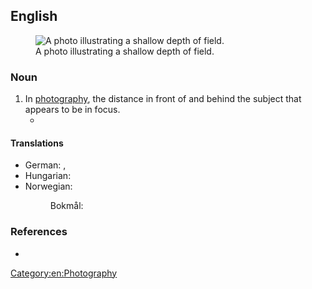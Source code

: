 ==English==
{{wikipedia}}
[[Image:DOF-ShallowDepthofField.jpg|thumb|right|A photo illustrating a shallow depth of field.]]

===Noun===
{{en-noun|~|depths of field}}

# In [[photography]], the distance in front of and behind the subject that appears to be in focus.
#* {{quote-magazine|year=2013|month=July-August|author=[http://www.americanscientist.org/authors/detail/catherine-clabby Catherine Clabby]
|magazine={{w|American Scientist}}|title=[http://www.americanscientist.org/issues/pub/2013/4/focus-on-everything Focus on Everything]
|passage=Not long ago, it was difficult to produce photographs of tiny creatures with every part in focus. That’s because the lenses that are excellent at magnifying tiny subjects produce a narrow '''depth of field'''. A photo processing technique called focus stacking has changed that.}}

====Translations====
{{trans-top|distance in focus}}
* German: {{t|de|Schärfentiefe|f}}, {{t|de|Tiefenschärfe|f}}
* Hungarian: {{t|hu|mélységélesség}}
* Norwegian:
*: Bokmål: {{t|nb|dybdeskarphet|m|f}}
{{trans-mid}}
{{trans-bottom}}

===References===
* {{R:ODO}}

[[Category:en:Photography]]